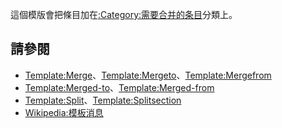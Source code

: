 {{Documentation subpage}}
<!-- 在本行下編輯模板說明 -->
{{维基百科整理系列}}

{{seealso|Wikipedia:重复条目}}

這個模版會把條目加在[[:Category:需要合并的条目]]分類上。

== 請參閱 ==

* [[Template:Merge]]、[[Template:Mergeto]]、[[Template:Mergefrom]]
* [[Template:Merged-to]]、[[Template:Merged-from]]
* [[Template:Split]]、[[Template:Splitsection]]
* [[Wikipedia:模板消息]]

<includeonly>
<!-- 本行下加入模板的分類 -->
[[Category:合并模板| ]]
</includeonly>